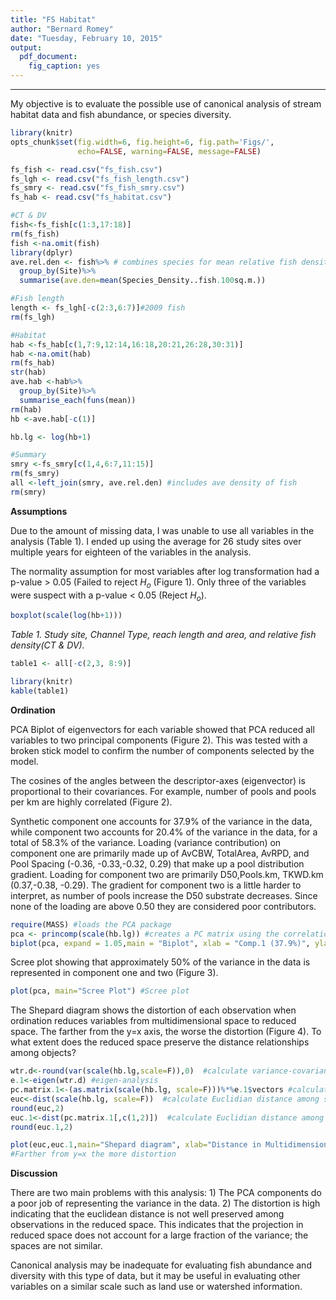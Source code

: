 ```yaml
---
title: "FS Habitat"
author: "Bernard Romey"
date: "Tuesday, February 10, 2015"
output:
  pdf_document:
    fig_caption: yes
---
```

-------

My objective is to evaluate the possible use of canonical analysis of stream habitat data and fish abundance, or species diversity.  


```r
library(knitr)
opts_chunk$set(fig.width=6, fig.height=6, fig.path='Figs/',
               echo=FALSE, warning=FALSE, message=FALSE)
```

```r
fs_fish <- read.csv("fs_fish.csv")
fs_lgh <- read.csv("fs_fish_length.csv")
fs_smry <- read.csv("fs_fish_smry.csv")
fs_hab <- read.csv("fs_habitat.csv")

#CT & DV
fish<-fs_fish[c(1:3,17:18)]
rm(fs_fish)
fish <-na.omit(fish)
library(dplyr)
ave.rel.den <- fish%>% # combines species for mean relative fish density
  group_by(Site)%>%
  summarise(ave.den=mean(Species_Density..fish.100sq.m.))

#Fish length
length <- fs_lgh[-c(2:3,6:7)]#2009 fish
rm(fs_lgh)

#Habitat
hab <-fs_hab[c(1,7:9,12:14,16:18,20:21,26:28,30:31)]
hab <-na.omit(hab)
rm(fs_hab)
str(hab)
ave.hab <-hab%>%
  group_by(Site)%>%
  summarise_each(funs(mean))
rm(hab)  
hb <-ave.hab[-c(1)]

hb.lg <- log(hb+1)

#Summary
smry <-fs_smry[c(1,4,6:7,11:15)]
rm(fs_smry)
all <-left_join(smry, ave.rel.den) #includes ave density of fish
rm(smry)
```

**Assumptions**

Due to the amount of missing data, I was unable to use all variables in the analysis (Table 1).  I ended up using the average for 26 study sites over multiple years for eighteen of the variables in the analysis.

The normality assumption for most variables after log transformation had a p-value > 0.05 (Failed to reject $H_o$ (Figure 1).  Only three of the variables were suspect with a p-value < 0.05 (Reject $H_o$).  

```r
boxplot(scale(log(hb+1)))
```


*Table 1.  Study site, Channel Type, reach length and area, and relative fish density(CT & DV).*
```r
table1 <- all[-c(2,3, 8:9)]

library(knitr)
kable(table1)
```

**Ordination**

PCA Biplot of eigenvectors for each variable showed that PCA reduced all variables to two principal components (Figure 2).  This was tested with a broken stick model to confirm the number of components selected by the model.  

The cosines of the angles between the descriptor-axes (eigenvector) is proportional to their covariances. For example, number of pools and pools per km are highly correlated (Figure 2).

Synthetic component one accounts for 37.9% of the variance in the data, while component two accounts for 20.4% of the variance in the data, for a total of 58.3% of the variance.  Loading (variance contribution) on component one are primarily made up of AvCBW, TotalArea, AvRPD, and Pool Spacing (-0.36, -0.33,-0.32, 0.29) that make up a pool distribution gradient.  Loading for component two are primarily D50,Pools.km, TKWD.km (0.37,-0.38, -0.29).  The gradient for component two is a little harder to interpret, as number of pools increase the D50 substrate decreases.  Since none of the loading are above 0.50 they are considered poor contributors.

```r
require(MASS) #loads the PCA package
pca <- princomp(scale(hb.lg)) #creates a PC matrix using the correlation matrix
biplot(pca, expand = 1.05,main = "Biplot", xlab = "Comp.1 (37.9%)", ylab = "Comp.2 (20.4%)")
```

Scree plot showing that approximately 50% of the variance in the data is represented in component one and two (Figure 3).

```r
plot(pca, main="Scree Plot") #Scree plot

```


The Shepard diagram shows the distortion of each observation when ordination reduces variables from multidimensional space to reduced space.  The farther from the y=x axis, the worse the distortion (Figure 4).  To what extent does the reduced space preserve the distance relationships among objects?

```r
wtr.d<-round(var(scale(hb.lg,scale=F)),0)  #calculate variance-covariance matrix and save it to 'wtr.d'
e.1<-eigen(wtr.d) #eigen-analysis
pc.matrix.1<-(as.matrix(scale(hb.lg, scale=F)))%*%e.1$vectors #calculate pc.matrix
euc<-dist(scale(hb.lg, scale=F))  #calculate Euclidian distance among site for centered original data
round(euc,2)
euc.1<-dist(pc.matrix.1[,c(1,2)])  #calculate Euclidian distance among sites in PCA space using only first 2 PCs
round(euc.1,2)

```


```r
plot(euc,euc.1,main="Shepard diagram", xlab="Distance in Multidimensional space", ylab="Distance in Reduced space")
#Farther from y=x the more distortion
```

**Discussion**

There are two main problems with this analysis: 1) The PCA components do a poor job of representing the variance in the data.  2) The distortion is high indicating that the euclidean distance is not well preserved among observations in the reduced space.  This indicates that the projection in reduced space does not account for a large fraction of the variance; the spaces are not similar.

Canonical analysis may be inadequate for evaluating fish abundance and diversity with this type of data, but it may be useful in evaluating other variables on a similar scale such as land use or watershed information.  


